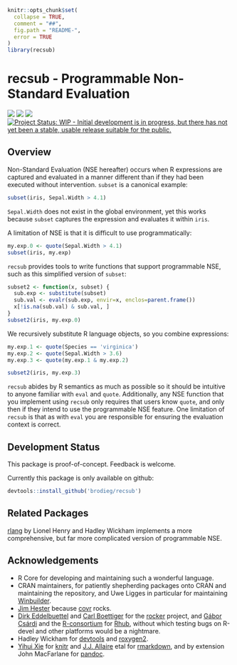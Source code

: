 <!-- README.md is generated from README.Rmd. Please edit that file -->

```r
knitr::opts_chunk$set(
  collapse = TRUE,
  comment = "##",
  fig.path = "README-",
  error = TRUE
)
library(recsub)
```

# recsub - Programmable Non-Standard Evaluation

[![](https://travis-ci.org/brodieG/recsub.svg?branch=master)](https://travis-ci.org/brodieG/recsub)
[![](https://codecov.io/github/brodieG/recsub/coverage.svg?branch=master)](https://codecov.io/github/brodieG/recsub?branch=master)
[![](http://www.r-pkg.org/badges/version/recsub)](https://cran.r-project.org/package=recsub)
[![Project Status: WIP - Initial development is in progress, but there has not yet been a stable, usable release suitable for the public.](http://www.repostatus.org/badges/latest/wip.svg)](http://www.repostatus.org/#wip)

## Overview

Non-Standard Evaluation (NSE hereafter) occurs when R expressions are
captured and evaluated in a manner different than if they had been executed
without intervention.  `subset` is a canonical example:

```r
subset(iris, Sepal.Width > 4.1)
```

`Sepal.Width` does not exist in the global environment, yet this works because
`subset` captures the expression and evaluates it within `iris`.

A limitation of NSE is that it is difficult to use programmatically:

```r
my.exp.0 <- quote(Sepal.Width > 4.1)
subset(iris, my.exp)
```

`recsub` provides tools to write functions that support programmable NSE, such
as this simplified version of `subset`:

```r
subset2 <- function(x, subset) {
  sub.exp <- substitute(subset)
  sub.val <- evalr(sub.exp, envir=x, enclos=parent.frame())
  x[!is.na(sub.val) & sub.val, ]
}
subset2(iris, my.exp.0)
```

We recursively substitute R language objects, so you combine expressions:

```r
my.exp.1 <- quote(Species == 'virginica')
my.exp.2 <- quote(Sepal.Width > 3.6)
my.exp.3 <- quote(my.exp.1 & my.exp.2)

subset2(iris, my.exp.3)
```

`recsub` abides by R semantics as much as possible so it should be intuitive to
anyone familiar with `eval` and `quote`.  Additionally, any NSE function that
you implement using `recsub` only requires that users know `quote`, and only
then if they intend to use the programmable NSE feature.  One limitation of
`recsub` is that as with `eval` you are responsible for ensuring the evaluation
context is correct.

## Development Status

This package is proof-of-concept.  Feedback is welcome.

Currently this package is only available on github:

```r
devtools::install_github('brodieg/recsub')
```

## Related Packages

[rlang](https://cran.r-project.org/package=rlang) by Lionel Henry and Hadley
Wickham implements a more comprehensive, but far more complicated version of
programmable NSE.

## Acknowledgements

* R Core for developing and maintaining such a wonderful language.
* CRAN maintainers, for patiently shepherding packages onto CRAN and maintaining
  the repository, and Uwe Ligges in particular for maintaining
  [Winbuilder](http://win-builder.r-project.org/).
* [Jim Hester](https://github.com/jimhester) because
  [covr](https://cran.r-project.org/package=covr) rocks.
* [Dirk Eddelbuettel](https://github.com/eddelbuettel) and [Carl
  Boettiger](https://github.com/cboettig) for the
  [rocker](https://github.com/rocker-org/rocker) project, and [Gábor
  Csárdi](https://github.com/gaborcsardi) and the
  [R-consortium](https://www.r-consortium.org/) for
  [Rhub](https://github.com/r-hub), without which testing bugs on R-devel and
  other platforms would be a nightmare.
* Hadley Wickham for [devtools](https://cran.r-project.org/package=devtools) and
  [roxygen2](https://cran.r-project.org/package=roxygen2).
* [Yihui Xie](https://github.com/yihui) for
  [knitr](https://cran.r-project.org/package=knitr) and  [J.J.
  Allaire](https://github.com/jjallaire) etal for
  [rmarkdown](https://cran.r-project.org/package=rmarkdown), and by extension
  John MacFarlane for [pandoc](http://pandoc.org/).

